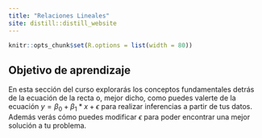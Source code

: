 ```yaml
---
title: "Relaciones Lineales"
site: distill::distill_website
---
```


```r
knitr::opts_chunk$set(R.options = list(width = 80))
```

## Objetivo de aprendizaje

En esta sección del curso explorarás los conceptos fundamentales detrás de la ecuación de la recta o, mejor dicho, como puedes valerte de la ecuación $y = \beta_0 + \beta_1*x + \epsilon$ para realizar inferencias a partir de tus datos. Además verás cómo puedes modificar $\epsilon$ para poder encontrar una mejor solución a tu problema.
